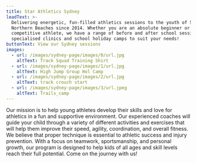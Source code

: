 ```yaml
---
title: Star Athletics Sydney
leadText: >-
  Delivering energetic, fun-filled athletics sessions to the youth of Sydney's
  Northern Beaches since 2014. Whether you are an absolute beginner or a
  competitive athlete, we have a range of before and after school sessions,
  specialised clinics and school holiday camps to suit your needs!
buttonText: View our Sydney sessions
images:
  - url: /images/sydney-page/images/0/url.jpg
    altText: Track Squad Training Shirt
  - url: /images/sydney-page/images/1/url.jpg
    altText: High Jump Group Hol Camp
  - url: /images/sydney-page/images/2/url.jpg
    altText: track crouch start
  - url: /images/sydney-page/images/3/url.jpeg
    altText: Trails_camp
---
```

Our mission is to help young athletes develop their skills and love for athletics in a fun and supportive environment. Our experienced coaches will guide your child through a variety of different activities and exercises that will help them improve their speed, agility, coordination, and overall fitness. We believe that proper technique is essential to athletic success and injury prevention. With a focus on teamwork, sportsmanship, and personal growth, our program is designed to help kids of all ages and skill levels reach their full potential. Come on the journey with us!
